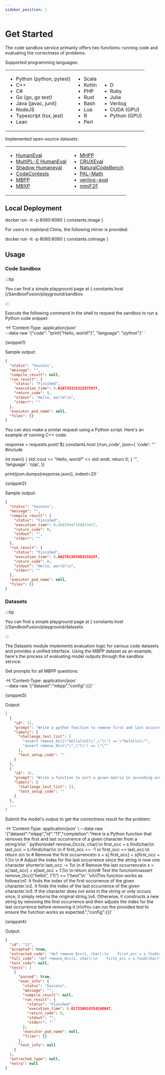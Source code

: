 ```yaml
---
sidebar_position: 1
---
```


# Get Started

The code sandbox service primarily offers two functions: running code and evaluating the correctness of problems.

Supported programming languages:

<table style={{width: '100%', borderCollapse: 'collapse', border: 'none'}}>
  <tbody style={{width: '100%', display: 'table'}}>
    <tr style={{width: '100%', borderTop: 'none'}}>
      <td style={{width: '33.33%', verticalAlign: 'top', padding: '0 10px', border: 'none'}}>
        <ul style={{padding: '0 0 0 20px', margin: 0}}>
          <li>Python (python, pytest)</li>
          <li>C++</li>
          <li>C#</li>
          <li>Go (go, go test)</li>
          <li>Java (javac, junit)</li>
          <li>NodeJS</li>
          <li>Typescript (tsx, jest)</li>
          <li>Lean</li>
        </ul>
      </td>
      <td style={{width: '33.33%', verticalAlign: 'top', padding: '0 10px', border: 'none'}}>
        <ul style={{padding: '0 0 0 20px', margin: 0}}>
          <li>Scala</li>
          <li>Kotlin</li>
          <li>PHP</li>
          <li>Rust</li>
          <li>Bash</li>
          <li>Lua</li>
          <li>R</li>
          <li>Perl</li>
        </ul>
      </td>
      <td style={{width: '33.33%', verticalAlign: 'top', padding: '0 10px', border: 'none'}}>
        <ul style={{padding: '0 0 0 20px', margin: 0}}>
          <li>D</li>
          <li>Ruby</li>
          <li>Julia</li>
          <li>Verilog</li>
          <li>CUDA (GPU)</li>
          <li>Python (GPU)</li>
        </ul>
      </td>
    </tr>
  </tbody>
</table>

Implemented open-source datasets:

<table style={{width: '100%', borderCollapse: 'collapse', border: 'none'}}>
  <tbody style={{width: '100%', display: 'table'}}>
    <tr style={{width: '100%', borderTop: 'none'}}>
      <td style={{width: '50%', verticalAlign: 'top', padding: '0 10px', border: 'none'}}>
        <ul style={{padding: '0 0 0 20px', margin: 0}}>
          <li><a target="_blank" href="https://github.com/openai/human-eval">HumanEval</a></li>
          <li><a target="_blank" href="https://github.com/nuprl/MultiPL-E">MultiPL-E HumanEval</a></li>
          <li><a target="_blank" href="https://huggingface.co/datasets/Miaosen/openai-humaneval-sky-shadow">Shadow Humaneval</a></li>
          <li><a target="_blank" href="https://github.com/google-deepmind/code_contests">CodeContests</a></li>
          <li><a target="_blank" href="https://github.com/google-research/google-research/tree/master/mbpp">MBPP</a></li>
          <li><a target="_blank" href="https://github.com/amazon-science/mxeval">MBXP</a></li>
        </ul>
      </td>
      <td style={{width: '50%', verticalAlign: 'top', padding: '0 10px', border: 'none'}}>
        <ul style={{padding: '0 0 0 20px', margin: 0}}>
          <li><a target="_blank" href="https://github.com/SparksofAGI/MHPP">MHPP</a></li>
          <li><a target="_blank" href="https://github.com/facebookresearch/cruxeval">CRUXEval</a></li>
          <li><a target="_blank" href="https://github.com/THUDM/NaturalCodeBench">NaturalCodeBench</a></li>
          <li><a target="_blank" href="https://github.com/deepseek-ai/DeepSeek-Coder/tree/main/Evaluation/PAL-Math">PAL-Math</a></li>
          <li><a target="_blank" href="https://github.com/NVlabs/verilog-eval">verilog-eval</a></li>
          <li><a target="_blank" href="https://github.com/facebookresearch/miniF2F">miniF2F</a></li>
        </ul>
      </td>
    </tr>
  </tbody>
</table>

## Local Deployment

<CodeBlock language="bash">
docker run -it -p 8080:8080 { constants.image }
</CodeBlock>

For users in mainland China, the following mirror is provided:

<CodeBlock language="bash">
docker run -it -p 8080:8080 { constants.cnImage }
</CodeBlock>

## Usage

### Code Sandbox

:::tip

You can find a simple playground page at { constants.host }/SandboxFusion/playground/sandbox

:::

Execute the following command in the shell to request the sandbox to run a Python code snippet:

  -H 'Content-Type: application/json' \
  --data-raw '{"code": "print(\"Hello, world!\")", "language": "python"}'
`

<CodeBlock language="bash">
{snippet1}
</CodeBlock>

Sample output:

```json
{
  "status": "Success",
  "message": "",
  "compile_result": null,
  "run_result": {
    "status": "Finished",
    "execution_time": 0.016735315322875977,
    "return_code": 0,
    "stdout": "Hello, world!\n",
    "stderr": ""
  },
  "executor_pod_name": null,
  "files": {}
}
```

You can also make a similar request using a Python script. Here's an example of running C++ code:


response = requests.post('${ constants.host }/run_code', json={
    'code': '''
#include <iostream>

int main() {
    std::cout << "Hello, world!" << std::endl;
    return 0;
}
''',
    'language': 'cpp',
})

print(json.dumps(response.json(), indent=2))
`

<CodeBlock language="python">
{snippet2}
</CodeBlock>

Sample output:

```json
{
  "status": "Success",
  "message": "",
  "compile_result": {
    "status": "Finished",
    "execution_time": 0.45870447158813477,
    "return_code": 0,
    "stdout": "",
    "stderr": ""
  },
  "run_result": {
    "status": "Finished",
    "execution_time": 0.002761363983154297,
    "return_code": 0,
    "stdout": "Hello, world!\n",
    "stderr": ""
  },
  "executor_pod_name": null,
  "files": {}
}
```

### Datasets

:::tip

You can find a simple playground page at { constants.host }/SandboxFusion/playground/datasets

:::

The Datasets module implements evaluation logic for various code datasets and provides a unified interface. Using the MBPP dataset as an example, here's the process of evaluating model outputs through the sandbox service:

Get prompts for all MBPP questions:

  -H 'Content-Type: application/json' \
  --data-raw '{"dataset":"mbpp","config":{}}'
`

<CodeBlock language="bash">
{snippet3}
</CodeBlock>

Output:

```json
[
  {
    "id": 11,
    "prompt": "Write a python function to remove first and last occurrence of a given character from the string. Your code should satisfy these tests:\n\nassert remove_Occ(\"hello\",\"l\") == \"heo\"",
    "labels": {
      "challenge_test_list": [
        "assert remove_Occ(\"hellolloll\",\"l\") == \"helollol\"",
        "assert remove_Occ(\"\",\"l\") == \"\""
      ],
      "test_setup_code": ""
    }
  },
  {
    "id": 12,
    "prompt": "Write a function to sort a given matrix in ascending order according to the sum of its rows. Your code should satisfy these tests:\n\nassert sort_matrix([[1, 2, 3], [2, 4, 5], [1, 1, 1]])==[[1, 1, 1], [1, 2, 3], [2, 4, 5]]",
    "labels": {
      "challenge_test_list": [],
      "test_setup_code": ""
    }
  },
  ...
]
```

Submit the model's output to get the correctness result for the problem:

  -H 'Content-Type: application/json' \\
  --data-raw '{"dataset":"mbpp","id":"11","completion":"Here is a Python function that removes the first and last occurrence of a given character from a string:\\n\\n\`\`\`python\\ndef remove_Occ(s, char):\\n    first_occ = s.find(char)\\n    last_occ = s.rfind(char)\\n    \\n    if first_occ == -1 or first_occ == last_occ:\\n        return s\\n    \\n    # Remove the first occurrence\\n    s = s[:first_occ] + s[first_occ + 1:]\\n    \\n    # Adjust the index for the last occurrence since the string is now one character shorter\\n    last_occ -= 1\\n    \\n    # Remove the last occurrence\\n    s = s[:last_occ] + s[last_occ + 1:]\\n    \\n    return s\\n\\n# Test the function\\nassert remove_Occ(\\"hello\\", \\"l\\") == \\"heo\\"\\n\`\`\`\\n\\nThis function works as follows:\\n1. It finds the index of the first occurrence of the given character.\\n2. It finds the index of the last occurrence of the given character.\\n3. If the character does not exist in the string or only occurs once, it simply returns the original string.\\n4. Otherwise, it constructs a new string by removing the first occurrence and then adjusts the index for the last occurrence before removing it.\\n\\nYou can run the provided test to ensure the function works as expected.","config":{}}'
`

<CodeBlock language="bash">
{snippet4}
</CodeBlock>

Output:

```json
{
  "id": "11",
  "accepted": true,
  "extracted_code": "def remove_Occ(s, char):\n    first_occ = s.find(char)\n    last_occ = s.rfind(char)\n    \n    if first_occ == -1 or first_occ == last_occ:\n        return s\n    \n    # Remove the first occurrence\n    s = s[:first_occ] + s[first_occ + 1:]\n    \n    # Adjust the index for the last occurrence since the string is now one character shorter\n    last_occ -= 1\n    \n    # Remove the last occurrence\n    s = s[:last_occ] + s[last_occ + 1:]\n    \n    return s\n\n# Test the function\nassert remove_Occ(\"hello\", \"l\") == \"heo\"",
  "full_code": "def remove_Occ(s, char):\n    first_occ = s.find(char)\n    last_occ = s.rfind(char)\n    \n    if first_occ == -1 or first_occ == last_occ:\n        return s\n    \n    # Remove the first occurrence\n    s = s[:first_occ] + s[first_occ + 1:]\n    \n    # Adjust the index for the last occurrence since the string is now one character shorter\n    last_occ -= 1\n    \n    # Remove the last occurrence\n    s = s[:last_occ] + s[last_occ + 1:]\n    \n    return s\n\n# Test the function\nassert remove_Occ(\"hello\", \"l\") == \"heo\"\n\nassert remove_Occ(\"hello\",\"l\") == \"heo\"\nassert remove_Occ(\"abcda\",\"a\") == \"bcd\"\nassert remove_Occ(\"PHP\",\"P\") == \"H\"",
  "test_code": null,
  "tests": [
    {
      "passed": true,
      "exec_info": {
        "status": "Success",
        "message": "",
        "compile_result": null,
        "run_result": {
          "status": "Finished",
          "execution_time": 0.017310619354248047,
          "return_code": 0,
          "stdout": "",
          "stderr": ""
        },
        "executor_pod_name": null,
        "files": {}
      },
      "test_info": null
    }
  ],
  "extracted_type": null,
  "extra": null
}
```
